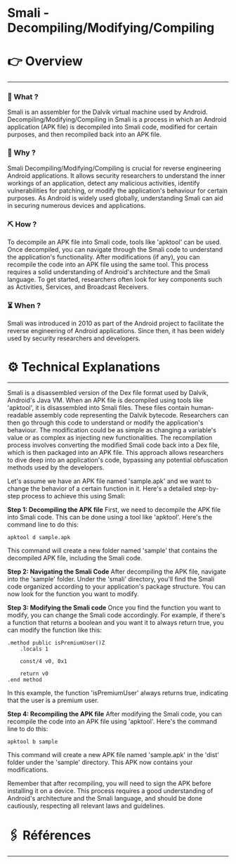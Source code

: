 # Smali - Decompiling/Modifying/Compiling


# 👉 Overview

---

### 👀 What ?

Smali is an assembler for the Dalvik virtual machine used by Android. Decompiling/Modifying/Compiling in Smali is a process in which an Android application (APK file) is decompiled into Smali code, modified for certain purposes, and then recompiled back into an APK file.


### 🧐 Why ?

Smali Decompiling/Modifying/Compiling is crucial for reverse engineering Android applications. It allows security researchers to understand the inner workings of an application, detect any malicious activities, identify vulnerabilities for patching, or modify the application's behaviour for certain purposes. As Android is widely used globally, understanding Smali can aid in securing numerous devices and applications.


### ⛏️ How ?

To decompile an APK file into Smali code, tools like 'apktool' can be used. Once decompiled, you can navigate through the Smali code to understand the application's functionality. After modifications (if any), you can recompile the code into an APK file using the same tool. This process requires a solid understanding of Android's architecture and the Smali language. To get started, researchers often look for key components such as Activities, Services, and Broadcast Receivers.


### ⏳ When ?

Smali was introduced in 2010 as part of the Android project to facilitate the reverse engineering of Android applications. Since then, it has been widely used by security researchers and developers.


# ⚙️ Technical Explanations

---

Smali is a disassembled version of the Dex file format used by Dalvik, Android's Java VM. When an APK file is decompiled using tools like 'apktool', it is disassembled into Smali files. These files contain human-readable assembly code representing the Dalvik bytecode. Researchers can then go through this code to understand or modify the application's behaviour. The modification could be as simple as changing a variable's value or as complex as injecting new functionalities. The recompilation process involves converting the modified Smali code back into a Dex file, which is then packaged into an APK file. This approach allows researchers to dive deep into an application's code, bypassing any potential obfuscation methods used by the developers.

Let's assume we have an APK file named 'sample.apk' and we want to change the behavior of a certain function in it. Here's a detailed step-by-step process to achieve this using Smali:

**Step 1: Decompiling the APK file**
First, we need to decompile the APK file into Smali code. This can be done using a tool like 'apktool'. Here's the command line to do this:

```
apktool d sample.apk

```

This command will create a new folder named 'sample' that contains the decompiled APK file, including the Smali code.

**Step 2: Navigating the Smali Code**
After decompiling the APK file, navigate into the 'sample' folder. Under the 'smali' directory, you'll find the Smali code organized according to your application's package structure. You can now look for the function you want to modify.

**Step 3: Modifying the Smali code**
Once you find the function you want to modify, you can change the Smali code accordingly. For example, if there's a function that returns a boolean and you want it to always return true, you can modify the function like this:

```
.method public isPremiumUser()Z
    .locals 1

    const/4 v0, 0x1

    return v0
.end method

```

In this example, the function 'isPremiumUser' always returns true, indicating that the user is a premium user.

**Step 4: Recompiling the APK file**
After modifying the Smali code, you can recompile the code into an APK file using 'apktool'. Here's the command line to do this:

```
apktool b sample

```

This command will create a new APK file named 'sample.apk' in the 'dist' folder under the 'sample' directory. This APK now contains your modifications.

Remember that after recompiling, you will need to sign the APK before installing it on a device. This process requires a good understanding of Android's architecture and the Smali language, and should be done cautiously, respecting all relevant laws and guidelines.

# 🖇️ Références

---